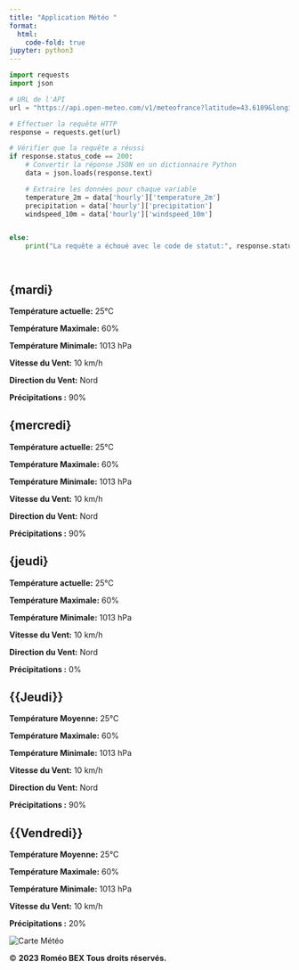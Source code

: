 ```yaml
---
title: "Application Météo "
format:
  html:
    code-fold: true
jupyter: python3
---
```


```python
import requests
import json

# URL de l'API
url = "https://api.open-meteo.com/v1/meteofrance?latitude=43.6109&longitude=3.8763&hourly=temperature_2m,precipitation,windspeed_10m"

# Effectuer la requête HTTP
response = requests.get(url)

# Vérifier que la requête a réussi
if response.status_code == 200:
    # Convertir la réponse JSON en un dictionnaire Python
    data = json.loads(response.text)

    # Extraire les données pour chaque variable
    temperature_2m = data['hourly']['temperature_2m']
    precipitation = data['hourly']['precipitation']
    windspeed_10m = data['hourly']['windspeed_10m']


else:
    print("La requête a échoué avec le code de statut:", response.status_code)




```


```{=html}

<head>      
    <script>
        // JavaScript pour actualiser les jours de la semaine
        document.addEventListener("DOMContentLoaded", function() {
            // Récupérer les éléments h2 correspondant aux jours de la semaine
            const days = document.querySelectorAll('.weather-day h2');
    
            // Obtenir la date actuelle
            const currentDate = new Date();
    
            // Obtenir le jour de la semaine en tant que nombre (0 = Dimanche, 1 = Lundi, etc.)
            const currentDay = currentDate.getDay();
    
            // Définir les noms des jours de la semaine
            const daysOfWeek = ['Dimanche', 'Lundi', 'Mardi', 'Mercredi', 'Jeudi', 'Vendredi', 'Samedi'];
    
            // Actualiser les titres des éléments h2
            for (let i = 0; i < days.length; i++) {
                days[i].textContent = daysOfWeek[(currentDay + i) % 7];
            }
        });
    </script>

</head>

<body>
   
    
    <div class="weather-days">
        <div class="weather-day">
            <h2>{mardi}</h2>
            <p><strong>Température actuelle:</strong> 25°C</p>
            <p><strong>Température Maximale:</strong> 60%</p>
            <p><strong>Température Minimale:</strong> 1013 hPa</p>
            <p><strong>Vitesse du Vent:</strong> 10 km/h</p>
            <p><strong>Direction du Vent:</strong> Nord</p> 
            <p><strong>Précipitations :</strong> 90%
     
        </div>

        <div class="weather-day">
            <h2>{mercredi}</h2>
   		<p><strong>Température actuelle:</strong> 25°C</p>
            	<p><strong>Température Maximale:</strong> 60%</p>
            	<p><strong>Température Minimale:</strong> 1013 hPa</p>
            	<p><strong>Vitesse du Vent:</strong> 10 km/h</p>
            	<p><strong>Direction du Vent:</strong> Nord</p>
		<p><strong>Précipitations :</strong> 90%
        </div>

        <div class="weather-day">
            <h2>{jeudi}</h2>
     		<p><strong>Température actuelle:</strong> 25°C</p>
            	<p><strong>Température Maximale:</strong> 60%</p>
            	<p><strong>Température Minimale:</strong> 1013 hPa</p>
            	<p><strong>Vitesse du Vent:</strong> 10 km/h</p>
            	<p><strong>Direction du Vent:</strong> Nord</p>
                <p><strong>Précipitations :</strong> 0%
        </div>

        <div class="weather-day">
            <h2>{{Jeudi}}</h2>
             <p><strong>Température Moyenne:</strong> 25°C</p>
            <p><strong>Température Maximale:</strong> 60%</p>
            <p><strong>Température Minimale:</strong> 1013 hPa</p>
            <p><strong>Vitesse du Vent:</strong> 10 km/h</p>
            <p><strong>Direction du Vent:</strong> Nord</p>
	    <p><strong>Précipitations :</strong> 90%
        </div>

        <div class="weather-day">
            <h2>{{Vendredi}}</h2>
             <p><strong>Température Moyenne:</strong> 25°C</p>
            <p><strong>Température Maximale:</strong> 60%</p>
            <p><strong>Température Minimale:</strong> 1013 hPa</p>
            <p><strong>Vitesse du Vent:</strong> 10 km/h</p>
	    <p><strong>Précipitations :</strong> 20%
        </div>
    </div>

 <img src="carte.jpg" alt="Carte Météo" class="carte-image">

  <footer>
        <p>&copy; <strong>2023 Roméo BEX Tous droits réservés.</strong></p>
    </footer>

``` 

